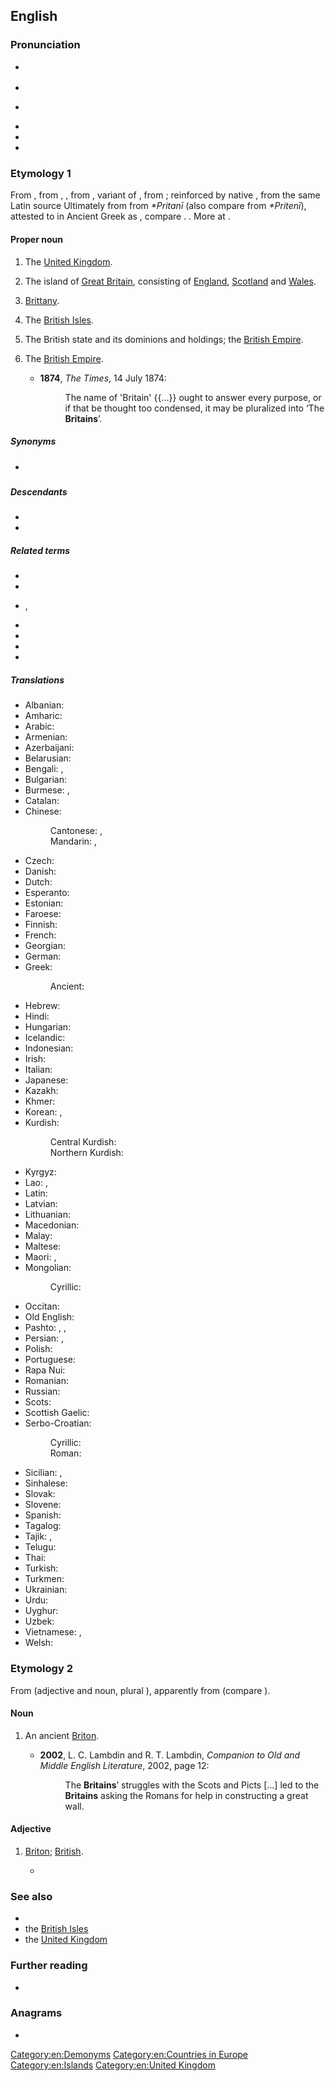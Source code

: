 ==English==

===Pronunciation===
* {{a|UK}} {{IPA|en|/ˈbɹɪt.ən/|[ˈbɹɪt.n̩]}}
* {{audio|en|en-uk-Britain.ogg|Audio (UK)}}
* {{a|US}} {{IPA|en|/ˈbɹɪt.ən/|[ˈbɹɪɾ.ᵊn̩]|[ˈbɹɪʔ.ᵊn̩]}}
* {{rhymes|en|ɪtən|s=2}}
* {{hyphenation|en|Brit|ain}}
* {{homophones|en|Briton}}

===Etymology 1===
{{root|en|ine-pro|*kʷer-}}
From {{inh|en|enm|Breteyn}}, from {{der|en|xno|Bretaigne}}, {{m|fro|Bretaine}}, from {{der|en|la|Brittannia}}, variant of {{der|en|la|Britannia}}, from {{m|la|Britannī}}; reinforced by native {{cog|ang|Breten}}, from the same Latin source Ultimately from {{der|en|cel-bry-pro|*Prɨdėn|t=Britain}} from ''*Pritanī'' (also compare {{m|cel-bry-pro|*Prɨdɨn|t=Picts}} from ''*Pritenī''), attested to in Ancient Greek as {{l|grc|Πρεττανική}}, compare {{cog|cy|Prydain}}. {{doublet|en|Brittany}}. More at {{l|la|Britto}}.

====Proper noun====
{{en-proper noun|s}}
# {{senseid|en|Q145}}{{lb|en|loosely}} The [[United Kingdom]].
# {{senseid|en|Q23666}}The island of [[Great Britain]], consisting of [[England]], [[Scotland]] and [[Wales]]. {{defdate|from 10th c.}}
# {{lb|en|historical}} [[Brittany]]. {{defdate|from 13th c.}}
# {{lb|en|in the plural}} The [[British Isles]].
# {{lb|en|historical}} The British state and its dominions and holdings; the [[British Empire]]. {{defdate|from 17th c.}}
# {{lb|en|in the plural}} The [[British Empire]]. {{defdate|from 19th c.}}
#* '''1874''', ''The Times'', 14 July 1874:
#*: The name of 'Britain' {{...}} ought to answer every purpose, or if that be thought too condensed, it may be pluralized into ‘The '''Britains'''’.

=====Synonyms=====
* {{sense|island}} {{l|en|Gramarye}}

=====Descendants=====
* {{desc|haw|Pelekāne|bor=1}}
* {{desc|tkl|Peletānia|bor=1}}

=====Related terms=====
* {{l|en|Breton}}
* {{l|en|British}}
* {{l|en|Briton}}, {{l|en|Britton}}
* {{l|en|Britannia}}
* {{l|en|Brittany}}
* {{l|en|Battle of Britain}}
* {{l|en|Broken Britain}}

=====Translations=====
{{trans-top-also|id=Q23666|island|Great Britain|British Isles}}
* Albanian: {{t|sq|Britania|f}}
* Amharic: {{t|am|ብሪታንያ}}
* Arabic: {{t+|ar|بِرِيطانِيَا|f}}
* Armenian: {{t|hy|Բրիտանիա}}
* Azerbaijani: {{t|az|Britaniya}}
* Belarusian: {{t|be|Брыта́нія|f|sc=Cyrl}}
* Bengali: {{t|bn|ব্রিটেন}}, {{t|bn|বিলাত}}
* Bulgarian: {{t|bg|Брита́ния|f}}
* Burmese: {{t+|my|ဘိလပ်}}, {{t|my|ဗြိတိန်}}
* Catalan: {{t+|ca|Gran Bretanya|f}} {{qualifier|only full name is used for the island}}
* Chinese:
*: Cantonese: {{t|yue|不列顛}}, {{t|yue|不列颠|tr=bat1 lit6 din1}}
*: Mandarin: {{t+|cmn|不列顛}}, {{t+|cmn|不列颠|tr=Bùlièdiān}}
* Czech: {{t+|cs|Británie|f}}
* Danish: {{t+|da|Storbritannien}} {{qualifier|only full name is used for the island}}
* Dutch: {{t+|nl|Brittannië|n}}
* Esperanto: {{t|eo|Britio}}
* Estonian: {{t+|et|Britannia}}
* Faroese: {{t|fo|Bretland|n}}
* Finnish: {{t+|fi|Britannia}}
* French: {{t+|fr|Grande-Bretagne|f}} {{qualifier|only full name is used for the island}}
* Georgian: {{t|ka|ბრიტანეთი}}
* German: {{t+|de|Britannien|n}}
* Greek: {{t+|el|Βρετανία|f}}
*: Ancient: {{t|grc|Βρεττανία|f}}
* Hebrew: {{t|he|בְּרִיטַנְיָה|f|tr=británya}}
* Hindi: {{t+|hi|ब्रिटेन|m}}
* Hungarian: {{t+|hu|Britannia}}
* Icelandic: {{t+|is|Bretland|n}}
* Indonesian: {{t|id|Britania}}
* Irish: {{t|ga|[[Breatain|an Bhreatain]]|f}}
* Italian: {{t+|it|Gran Bretagna|f}} {{qualifier|only full name is used for the island}}
* Japanese: {{t|ja|ブリテン|tr=Buriten}}
* Kazakh: {{t|kk|Британия}}
* Khmer: {{t|km|ប៊្រីតថេន}}
* Korean: {{t|ko|^브리튼}}, {{t|ko|브리텐}} {{qualifier|North Korea}}
* Kurdish:
*: Central Kurdish: {{t-check|ckb|بەریتانیا}}
*: Northern Kurdish: {{t+|kmr|Brîtanya}}
{{trans-mid}}
* Kyrgyz: {{t|ky|Британия}}
* Lao: {{t|lo|ບໍ​ລິ​ເຕນ}}, {{t|lo|ບຣິເຕນໃຫຍ່}}
* Latin: {{t+|la|Britannia|f}}
* Latvian: {{t|lv|Britānija|f}}
* Lithuanian: {{t|lt|Britanija|f}}
* Macedonian: {{t|mk|Брита́нија|f}}
* Malay: {{t|ms|Britania}}
* Maltese: {{t|mt|Brittanja|f}}
* Maori: {{t|mi|Peretānia}}, {{t|mi|Piritini}}
* Mongolian:
*: Cyrillic: {{t|mn|Британи}}
* Occitan: {{t+|oc|Grand Bretanha|f}} {{qualifier|only full name is used for the island}}
* Old English: {{t|ang|Breten|f}}
* Pashto: {{t+|ps|برتانيه|f|tr=bartānyá}}, {{t|ps|برطانيه|f|tr=bartānya}}, {{t|ps|بريتانيا|f|tr=britāniyã}}
* Persian: {{t+|fa|بریتانیا|tr=beritâniyâ}}, {{t|fa|برطانیه|tr=beretâniye}} {{qualifier|obsolete}}
* Polish: {{t+|pl|Brytania|f}}
* Portuguese: {{t+|pt|Bretanha|f}}
* Rapa Nui: {{t|rap|Peretane}}
* Romanian: {{t+|ro|Britania|f}}
* Russian: {{t+|ru|Брита́ния|f}}
* Scots: {{t|sco|Breetain}}
* Scottish Gaelic: {{t|gd|Breatainn|f}}
* Serbo-Croatian:
*: Cyrillic: {{t|sh|Брѝта̄нија|f}}
*: Roman: {{t+|sh|Brìtānija|f}}
* Sicilian: {{t|scn|Granni Britagna|f}}, {{t|scn|Britagna Granni|f}}
* Sinhalese: {{t|si|බ්‍රිතාන්‍ය}}
* Slovak: {{t|sk|Británia|f}}
* Slovene: {{t|sl|Británija|f}}
* Spanish: {{t+|es|Gran Bretaña|f}} {{qualifier|only full name is used for the island}}
* Tagalog: {{t|tl|Bretanya}}
* Tajik: {{t+|tg|Британия}}, {{t|tg|Бритониё}}
* Telugu: {{t|te|బ్రిటన్}}
* Thai: {{t|th|บริเตน}}
* Turkish: {{t+|tr|Britanya}}
* Turkmen: {{t|tk|Britaniýa}}
* Ukrainian: {{t|uk|Брита́нія|f}}
* Urdu: {{t|ur|برطانیہ|m|tr=bartānia}}
* Uyghur: {{t|ug|برىتانىيە}}
* Uzbek: {{t|uz|Britaniya}}
* Vietnamese: {{t+|vi|đảo Anh}}, {{t+|vi|Anh}}
* Welsh: {{t+|cy|Prydain}}
{{trans-bottom}}

{{trans-see|id=Q145|United Kingdom}}

{{trans-see|Brittany}}

===Etymology 2===
From {{uder|en|la|Britannus}} (adjective and noun, plural {{m|la|Britannī}}), apparently from {{w|Brythonic languages|Brythonic}} (compare {{cog|owl|Priten}}).

====Noun====
{{en-noun}}

# {{lb|en|now|rare|historical}} An ancient [[Briton]]. {{defdate|from 15th c.}}
#* '''2002''', L. C. Lambdin and R. T. Lambdin, ''Companion to Old and Middle English Literature'', 2002, page 12:
#*: The '''Britains'''’ struggles with the Scots and Picts [...] led to the '''Britains''' asking the Romans for help in constructing a great wall.

[[Category:en:Demonyms]]

====Adjective====
{{en-adj}}

# {{lb|en|obsolete}} [[Briton]]; [[British]]. {{defdate|16th-18th c.}}
#* {{RQ:Spenser Faerie Queene|passage=mightie Albion, father of the bold / And warlike people which the '''Britaine''' Islands hold […].|4|11}}

===See also===
* {{l|en|Great Britain}}
* the [[British Isles]]
* the [[United Kingdom]]

===Further reading===
* {{pedialite|Britain (placename)}}

===Anagrams===
* {{anagrams|en|a=abiinrt|triabin}}

[[Category:en:Countries in Europe]]
[[Category:en:Islands]]
[[Category:en:United Kingdom]]